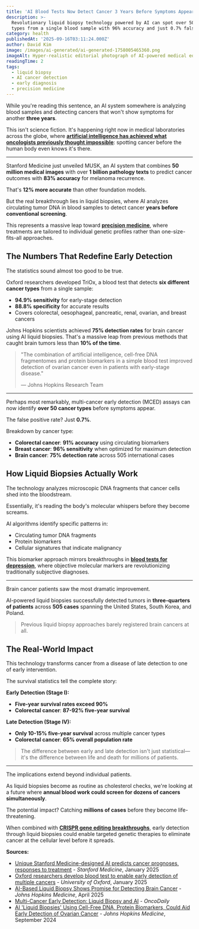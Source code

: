 ```yaml
---
title: 'AI Blood Tests Now Detect Cancer 3 Years Before Symptoms Appear'
description: >-
  Revolutionary liquid biopsy technology powered by AI can spot over 50 cancer
  types from a single blood sample with 96% accuracy and just 0.7% false positives
category: health
publishedAt: '2025-09-16T03:11:24.000Z'
author: David Kim
image: /images/ai-generated/ai-generated-1758005465360.png
imageAlt: Hyper-realistic editorial photograph of AI-powered medical equipment analyzing blood samples in a sterile laboratory, shot with Canon EOS R5 capturing the revolutionary liquid biopsy cancer detection technology
readingTime: 2
tags:
  - liquid biopsy
  - AI cancer detection
  - early diagnosis
  - precision medicine
---
```


While you're reading this sentence, an AI system somewhere is analyzing blood samples and detecting cancers that won't show symptoms for another **three years**.

This isn't science fiction. It's happening right now in medical laboratories across the globe, where **[artificial intelligence has achieved what oncologists previously thought impossible](/technology/ucla-brain-chip-paralyzed-patients-4x-faster)**: spotting cancer before the human body even knows it's there.

---

Stanford Medicine just unveiled MUSK, an AI system that combines **50 million medical images** with over **1 billion pathology texts** to predict cancer outcomes with **83% accuracy** for melanoma recurrence.

That's **12% more accurate** than other foundation models.

But the real breakthrough lies in liquid biopsies, where AI analyzes circulating tumor DNA in blood samples to detect cancer **years before conventional screening**.

This represents a massive leap toward **[precision medicine](/health/precision-medicine-revolution-2025)**, where treatments are tailored to individual genetic profiles rather than one-size-fits-all approaches.

## The Numbers That Redefine Early Detection

The statistics sound almost too good to be true.

Oxford researchers developed TriOx, a blood test that detects **six different cancer types** from a single sample:

- **94.9% sensitivity** for early-stage detection
- **88.8% specificity** for accurate results
- Covers colorectal, oesophageal, pancreatic, renal, ovarian, and breast cancers

Johns Hopkins scientists achieved **75% detection rates** for brain cancer using AI liquid biopsies. That's a massive leap from previous methods that caught brain tumors less than **10% of the time**.

> "The combination of artificial intelligence, cell-free DNA fragmentomes and protein biomarkers in a simple blood test improved detection of ovarian cancer even in patients with early-stage disease."
>
> — Johns Hopkins Research Team

---

Perhaps most remarkably, multi-cancer early detection (MCED) assays can now identify **over 50 cancer types** before symptoms appear.

The false positive rate? Just **0.7%**.

Breakdown by cancer type:

- **Colorectal cancer**: **91% accuracy** using circulating biomarkers
- **Breast cancer**: **96% sensitivity** when optimized for maximum detection
- **Brain cancer**: **75% detection rate** across 505 international cases

## How Liquid Biopsies Actually Work

The technology analyzes microscopic DNA fragments that cancer cells shed into the bloodstream.

Essentially, it's reading the body's molecular whispers before they become screams.

AI algorithms identify specific patterns in:

- Circulating tumor DNA fragments
- Protein biomarkers
- Cellular signatures that indicate malignancy

This biomarker approach mirrors breakthroughs in **[blood tests for depression](/psychology/revolutionary-blood-test-depression-biomarkers)**, where objective molecular markers are revolutionizing traditionally subjective diagnoses.

---

Brain cancer patients saw the most dramatic improvement.

AI-powered liquid biopsies successfully detected tumors in **three-quarters of patients** across **505 cases** spanning the United States, South Korea, and Poland.

> Previous liquid biopsy approaches barely registered brain cancers at all.

## The Real-World Impact

This technology transforms cancer from a disease of late detection to one of early intervention.

The survival statistics tell the complete story:

**Early Detection (Stage I):**

- **Five-year survival rates exceed 90%**
- **Colorectal cancer**: **87-92% five-year survival**

**Late Detection (Stage IV):**

- **Only 10-15% five-year survival** across multiple cancer types
- **Colorectal cancer**: **65% overall population rate**

> The difference between early and late detection isn't just statistical—it's the difference between life and death for millions of patients.

---

The implications extend beyond individual patients.

As liquid biopsies become as routine as cholesterol checks, we're looking at a future where **annual blood work could screen for dozens of cancers simultaneously**.

The potential impact? Catching **millions of cases** before they become life-threatening.

When combined with **[CRISPR gene editing breakthroughs](/science/crispr-therapeutics-breakthrough-2025)**, early detection through liquid biopsies could enable targeted genetic therapies to eliminate cancer at the cellular level before it spreads.

**Sources:**

- [Unique Stanford Medicine-designed AI predicts cancer prognoses, responses to treatment](https://med.stanford.edu/news/all-news/2025/01/ai-cancer-prognosis.html) - _Stanford Medicine_, January 2025
- [Oxford researchers develop blood test to enable early detection of multiple cancers](https://www.ox.ac.uk/news/2025-01-13-oxford-researchers-develop-blood-test-enable-early-detection-multiple-cancers) - _University of Oxford_, January 2025
- [AI-Based Liquid Biopsy Shows Promise for Detecting Brain Cancer](https://www.hopkinsmedicine.org/news/newsroom/news-releases/2025/04/ai-based-liquid-biopsy-shows-promise-for-detecting-brain-cancer) - _Johns Hopkins Medicine_, April 2025
- [Multi-Cancer Early Detection: Liquid Biopsy and AI](https://oncodaily.com/oncolibrary/multi-cancer-early-detection-liquid-biops) - _OncoDaily_
- [AI 'Liquid Biopsies' Using Cell-Free DNA, Protein Biomarkers, Could Aid Early Detection of Ovarian Cancer](https://www.hopkinsmedicine.org/news/newsroom/news-releases/2024/09/ai-liquid-biopsies-using-cell-free-dna-protein-biomarkers-could-aid-early-detection-of-ovarian-cancer) - _Johns Hopkins Medicine_, September 2024
